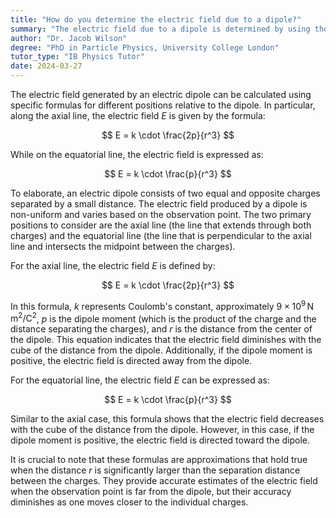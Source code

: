 ```yaml
---
title: "How do you determine the electric field due to a dipole?"
summary: "The electric field due to a dipole is determined by using the formula E = k * 2p / r^3 in the axial line and E = k * p / r^3 in the equatorial line."
author: "Dr. Jacob Wilson"
degree: "PhD in Particle Physics, University College London"
tutor_type: "IB Physics Tutor"
date: 2024-03-27
---
```


The electric field generated by an electric dipole can be calculated using specific formulas for different positions relative to the dipole. In particular, along the axial line, the electric field $E$ is given by the formula:

$$
E = k \cdot \frac{2p}{r^3}
$$

While on the equatorial line, the electric field is expressed as:

$$
E = k \cdot \frac{p}{r^3}
$$

To elaborate, an electric dipole consists of two equal and opposite charges separated by a small distance. The electric field produced by a dipole is non-uniform and varies based on the observation point. The two primary positions to consider are the axial line (the line that extends through both charges) and the equatorial line (the line that is perpendicular to the axial line and intersects the midpoint between the charges).

For the axial line, the electric field $E$ is defined by:

$$
E = k \cdot \frac{2p}{r^3}
$$

In this formula, $k$ represents Coulomb's constant, approximately $9 \times 10^9 \, \text{N m}^2/\text{C}^2$, $p$ is the dipole moment (which is the product of the charge and the distance separating the charges), and $r$ is the distance from the center of the dipole. This equation indicates that the electric field diminishes with the cube of the distance from the dipole. Additionally, if the dipole moment is positive, the electric field is directed away from the dipole.

For the equatorial line, the electric field $E$ can be expressed as:

$$
E = k \cdot \frac{p}{r^3}
$$

Similar to the axial case, this formula shows that the electric field decreases with the cube of the distance from the dipole. However, in this case, if the dipole moment is positive, the electric field is directed toward the dipole.

It is crucial to note that these formulas are approximations that hold true when the distance $r$ is significantly larger than the separation distance between the charges. They provide accurate estimates of the electric field when the observation point is far from the dipole, but their accuracy diminishes as one moves closer to the individual charges.
    